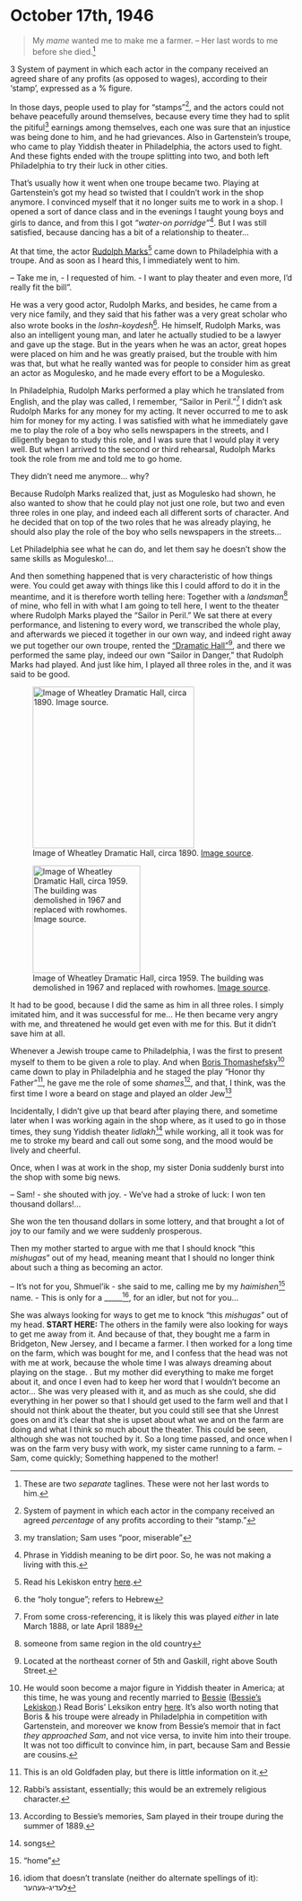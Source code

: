 # October 17th, 1946

> My _mame_ wanted me to make me a farmer. -- Her last words to me before she died.^[These are two _separate_ taglines. These were not her last words to him.]


3 System of payment in which each actor in the company received an agreed share of any profits (as opposed to wages), according to their ‘stamp’, expressed as a % figure.


In those days, people used to play for "stamps"^[System of payment in which each actor in the company received an agreed _percentage_ of any profits according to their "stamp."], and the actors could not behave peacefully around themselves, because every time they had to split the pitiful^[my translation; Sam uses "poor, miserable"] earnings among themselves, each one was sure that an injustice was being done to him, and he had grievances. Also in Gartenstein's troupe, who came to play Yiddish theater in Philadelphia, the actors used to fight. And these fights ended with the troupe splitting into two, and both left Philadelphia to try their luck in other cities.

That's usually how it went when one troupe became two. Playing at Gartenstein's got my head so twisted that I couldn't work in the shop anymore. I convinced myself that it no longer suits me to work in a shop. I opened a sort of dance class and in the evenings I taught young boys and girls to dance, and from this I got _"water-on porridge"_^[Phrase in Yiddish meaning to be dirt poor. So, he was not making a living with this.]. But I was still satisfied, because dancing has a bit of a relationship to theater...

At that time, the actor [Rudolph Marks](https://en.wikipedia.org/wiki/Rudolph_Marks)^[Read his Lekiskon entry <a href="https://www.museumoffamilyhistory.com/yt/lex/M/marks-rudolph.htm">here</a>.] came down to Philadelphia with a troupe. And as soon as I heard this, I immediately went to him.

-- Take me in,  - I requested of him. - I want to play theater and even more, I'd really fit the bill".


He was a very good actor, Rudolph Marks, and besides, he came from a very nice family, and they said that his father was a very great scholar who also wrote books in the _loshn-koydesh_^[the "holy tongue"; refers to Hebrew]. He himself, Rudolph Marks, was also an intelligent young man, and later he actually studied to be a lawyer and gave up the stage. But in the years when he was an actor, great hopes were placed on him and he was greatly praised, but the trouble with him was that, but what he really wanted was for people to consider him as great an actor as Mogulesko, and he made every effort to be a Mogulesko.

In Philadelphia, Rudolph Marks performed a play which he translated from English, and the play was called, I remember, "Sailor in Peril."^[From some cross-referencing, it is likely this was played _either_ in late March 1888, or late April 1889] I didn't ask Rudolph Marks for any money for my acting. It never occurred to me to ask him for money for my acting. I was satisfied with what he immediately gave me to play the role of a boy who sells newspapers in the streets, and I diligently began to study this role, and I was sure that I would play it very well. But when I arrived to the second or third rehearsal, Rudolph Marks took the role from me and told me to go home.

They didn't need me anymore... why?

Because Rudolph Marks realized that, just as Mogulesko had shown, he also wanted to show that he could play not just one role, but two and even three roles in one play, and indeed each all different sorts of character. And he decided that on top of the two roles that he was already playing, he should also play the role of the boy who sells newspapers in the streets...

Let Philadelphia see what he can do, and let them say he doesn't show the same skills as Mogulesko!...

And then something happened that is very characteristic of how things were. You could get away with things like this I could afford to do it in the meantime, and it is therefore worth telling here:
Together with a _landsman_^[someone from same region in the old country] of mine, who fell in with what I am going to tell here, I went to the theater where Rudolph Marks played the "Sailor in Peril." We sat there at every performance, and listening to every word, we transcribed the whole play, and afterwards we pieced it together in our own way, and indeed right away we put together our own troupe, rented the ["Dramatic Hall"](https://www.museumoffamilyhistory.com/jqp-wheatley.htm)^[Located at the northeast corner of 5th and Gaskill, right above South Street.], and there we performed the same play, indeed our own "Sailor in Danger," that Rudolph Marks had played. And just like him, I played all three roles in the, and it was said to be good.

::: {layout-ncol=2}

![Image of Wheatley Dramatic Hall, circa 1890. <a href="https://archive.nyu.edu/handle/2451/56843">Image source</a>.](../img/dramatic-hall-1890.jpg){width="3in"}

![Image of Wheatley Dramatic Hall, circa 1959. The building was demolished in 1967 and replaced with rowhomes. <a href="https://www.ocfrealty.com/naked-philly/society-hill/delorean-time-machine-5th-gaskill/">Image source</a>.](../img/gaskill-1959.jpg){width="2in"}
:::

It had to be good, because I did the same as him in all three roles. I simply imitated him, and it was successful for me... He then became very angry with me, and threatened he would get even with me for this. But it didn't save him at all.


Whenever a Jewish troupe came to Philadelphia, I was the first to present myself to them to be given a role to play. And when [Boris Thomashefsky](https://en.wikipedia.org/wiki/Boris_Thomashefsky)^[He would soon become a major figure in Yiddish theater in America; at this time, he was young and recently married to 
<a href="https://en.wikipedia.org/wiki/Bessie_Thomashefsky">Bessie</a> (<a href="https://www.museumoffamilyhistory.com/yt/lex/T/thomashefsky-bessie.htm">Bessie's Lekiskon</a>.) Read Boris' Leksikon entry <a href="https://www.museumoffamilyhistory.com/yt/lex/T/thomashefsky-boris.htm">here</a>. It's also worth noting that Boris & his troupe were already in Philadelphia in competition with Gartenstein, and moreover we know from Bessie's memoir that in fact _they approached Sam_, and not vice versa, to invite him into their troupe. It was not too difficult to convince him, in part, because Sam and Bessie are cousins.] came down to play in Philadelphia and he staged the play "Honor thy Father"^[This is an old Goldfaden play, but there is little information on it.], he gave me the role of some _shames_^[Rabbi's assistant, essentially; this would be an extremely religious character.], and that, I think, was the first time I wore a beard on stage and played an older Jew^[According to Bessie's memories, Sam played in their troupe during the summer of 1889.]

Incidentally, I didn't give up that beard after playing there, and sometime later when I was working again in the shop where, as it used to go in those times, they sung Yiddish theater _lidlakh_^[songs] while working, all it took was for me to stroke my beard and call out some song, and the mood would be lively and cheerful.

Once, when I was at work in the shop, my sister Donia suddenly burst into the shop with some big news.

-- Sam! - she shouted with joy. - We've had a stroke of luck: I won ten thousand dollars!...

She won the ten thousand dollars in some lottery, and that brought a lot of joy to our family and we were suddenly prosperous.

Then my mother started to argue with me that I should knock "this _mishugas_" out of my head, meaning meant that I should no longer think about such a thing as becoming an actor.

-- It's not for you, Shmuel'ik - she said to me, calling me by my _haimishen_^["home"] name. - This is only for a _____^[idiom that doesn't translate (neither do alternate spellings of it): לעדיג–געהער], for an idler, but not for you...

She was always looking for ways to get me to knock "this _mishugas_" out of my head. **START HERE:** The others in the family were also looking for ways to get me away from it. And because of that, they bought me a farm in Bridgeton, New Jersey, and I became a farmer. I then worked for a long time on the farm, which was bought for me, and I confess that the head was not with me at work, because the whole time I was always dreaming about playing on the stage. . But my mother did everything to make me forget about it, and once I even had to keep her word that I wouldn't become an actor...
She was very pleased with it, and as much as she could, she did everything in her power so that I should get used to the farm well and that I should not think about the theater, but you could still see that she Unrest goes on and it's clear that she is upset about what we and on the farm are doing and what I think so much about the theater.
This could be seen, although she was not touched by it. 
So a long time passed, and once when I was on the farm very busy with work, my sister came running to a farm.
– Sam, come quickly; Something happened to the mother!

